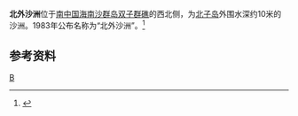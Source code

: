 {{Infobox Islands
| plural = yes
| name             =北外沙洲
| image name       = 
| image caption    = 
| image size       = 
| locator map      = {{Location map+|Spratly Islands|float=center|width=300|caption= 
|places=
{{location map~ |Spratly Islands|marksize=6 |lat=11.45 |long=114.35
|label='''北外沙洲'''
|position=bottom}}}}
| map_custom       = yes
| native name      = 
| native name link = 
| other_names         = 
| location         = [[南中国海|南中国海]]
| coordinates      = {{Coord|11|27|N|114|21|E|display=inline,title}}
| archipelago      = [[南沙群岛|南沙群岛]]
| total islands    = 
| major islands    = 
| area             =
| length           =
| width            =
| coastline        =
| highest mount    = 
| elevation        = 
| country                          = 无
| country admin divisions title   =
| country admin divisions         =
| population       = 
| population as of = 
| density          = 
| ethnic groups    = 
| additional info  =
}} 
'''北外沙洲'''位于[[南中国海|南中国海]][[南沙群岛|南沙群岛]][[双子群礁|双子群礁]]的西北侧，为[[北子岛|北子岛]]外围水深约10米的沙洲。1983年公布名称为“北外沙洲”。<ref>{{cite book zh |author=广东省地名委员会 |title=《南海诸岛地名资料汇编》 |format=M |edition=1 |location=广州 |publisher=广东省地图出版社 |date=1988 |pages=194|id= ISBN 80522-023-9}}</ref>

==参考资料==
{{reflist}}

{{有争议的地区小作品}}
{{South China Sea Islands}}

[[Category:南沙群岛|B]]
